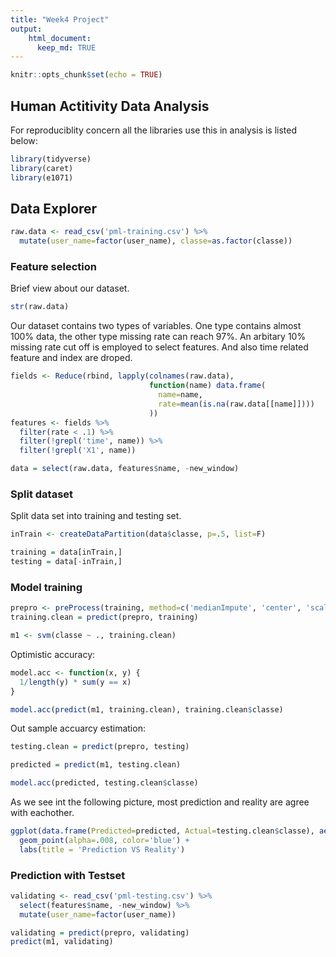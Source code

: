 ```yaml
---
title: "Week4 Project"
output:
    html_document:
      keep_md: TRUE
---
```


```r
knitr::opts_chunk$set(echo = TRUE)
```

## Human Actitivity Data Analysis

For reproduciblity concern all the libraries use this in analysis is listed below:

```r
library(tidyverse)
library(caret)
library(e1071)
```

## Data Explorer

```r
raw.data <- read_csv('pml-training.csv') %>%
  mutate(user_name=factor(user_name), classe=as.factor(classe))
```
### Feature selection

Brief view about our dataset.
```r
str(raw.data)
```

Our dataset contains two types of variables. One type contains almost 100% data, the other type missing rate can reach 97%. An arbitary 10% missing rate cut off is employed to select features. And also time related feature and index are droped.

```r
fields <- Reduce(rbind, lapply(colnames(raw.data),
                               function(name) data.frame(
                                 name=name,
                                 rate=mean(is.na(raw.data[[name]])))
                               ))
features <- fields %>%
  filter(rate < .1) %>%
  filter(!grepl('time', name)) %>%
  filter(!grepl('X1', name))

data = select(raw.data, features$name, -new_window)
```

### Split dataset

Split data set into training and testing set.

```r
inTrain <- createDataPartition(data$classe, p=.5, list=F)

training = data[inTrain,]
testing = data[-inTrain,]
```

### Model training

```r
prepro <- preProcess(training, method=c('medianImpute', 'center', 'scale'), thresh=.8) 
training.clean = predict(prepro, training)

m1 <- svm(classe ~ ., training.clean)
```

Optimistic accuracy:
```r
model.acc <- function(x, y) {
  1/length(y) * sum(y == x)
}

model.acc(predict(m1, training.clean), training.clean$classe)
```

Out sample accuarcy estimation:
```r
testing.clean = predict(prepro, testing)

predicted = predict(m1, testing.clean) 

model.acc(predicted, testing.clean$classe)
```

As we see int the following picture, most prediction and reality are agree with eachother. 
```r
ggplot(data.frame(Predicted=predicted, Actual=testing.clean$classe), aes(Predicted, Actual)) +
  geom_point(alpha=.008, color='blue') +
  labs(title = 'Prediction VS Reality')
```

### Prediction with Testset

```r
validating <- read_csv('pml-testing.csv') %>%
  select(features$name, -new_window) %>%
  mutate(user_name=factor(user_name))

```

```r
validating = predict(prepro, validating)
predict(m1, validating)
```